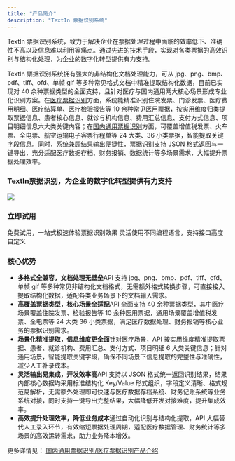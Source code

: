 ```yaml
---
title: "产品简介"
description: "TextIn 票据识别系统"
---
```


TextIn 票据识别系统，致力于解决企业在票据处理过程中面临的效率低下、准确性不高以及信息难以利用等痛点。通过先进的技术手段，实现对各类票据的高效识别与结构化处理，为企业的数字化转型提供有力支持。

TextIn 票据识别系统拥有强大的非结构化文档处理能力，可从 jpg、png、bmp、pdf、tiff、ofd、单帧 gif 等多种常见格式文档中精准提取结构化数据，目前已实现对 40 余种票据类型的全面支持，且针对医疗与国内通用两大核心场景形成专业化识别方案。在[医疗票据识别](https://www.textin.com/market/detail/medical-bill-recognize)方面，系统能精准识别住院发票、门诊发票、医疗费用明细、医疗结算单、医疗检验报告等 10 余种常见医用票据，按实用维度归类提取票据信息、患者核心信息、就诊与机构信息、费用汇总信息、支付方式信息、项目明细信息六大类关键内容；在[国内通用票据识别](https://www.textin.com/market/detail/medical-bill-recognize)方面，可覆盖增值税发票、火车票、全电票、航空运输电子客票行程单等 24 大类、36 小类票据，智能提取关键字段信息。同时，系统兼顾结果输出便捷性，票据识别支持 JSON 格式返回与一键导出，充分适配医疗数据存档、财务报销、数据统计等多场景需求，大幅提升票据处理效率。

### TextIn票据识别，为企业的数字化转型提供有力支持

![](/images/bill-oveview-intro.webp)

### 立即试用

<CardGroup cols={2}>
  <Card title="在线Web平台" icon="sparkles" href="https://www.textin.com/console/recognition/robot_bills?service=bill_recognize_v2">
    免费试用，一站式极速体验票据识别效果
  </Card>
  <Card title="API" icon="sparkles" href="/api-reference">
    灵活使用不同编程语言，支持接口高度自定义
  </Card>
</CardGroup>

### 核心优势

- **多格式全兼容，文档处理无壁垒**API 支持 jpg、png、bmp、pdf、tiff、ofd、单帧 gif 等多种常见非结构化文档格式，无需额外格式转换步骤，可直接接入提取结构化数据，适配各类业务场景下的文档输入需求。
- **高覆盖票据类型，核心场景全适配**API 全面支持 40 余种票据类型，其中医疗场景覆盖住院发票、检验报告等 10 余种医用票据，通用场景覆盖增值税发票、全电票等 24 大类 36 小类票据，满足医疗数据处理、财务报销等核心业务的票据识别需求。
- **场景化精准提取，信息维度更全面**针对医疗场景，API 按实用维度精准提取票据、患者、就诊机构、费用汇总、支付方式、项目明细 6 大类关键信息；针对通用场景，智能提取关键字段，确保不同场景下信息提取的完整性与准确性，减少人工补录成本。
- **灵活输出易集成，开发效率高**API 支持以 JSON 格式统一返回识别结果，结果内部核心数据均采用标准结构化 Key/Value 形式组织，字段定义清晰、格式规范易解析，无需额外处理即可快速与医疗数据存档系统、财务记账系统等业务系统对接，同时支持一键导出完整结果，大幅降低开发对接难度，提升集成效率。
- **高效提升处理效率，降低业务成本**通过自动化识别与结构化提取，API 大幅替代人工录入环节，有效缩短票据处理周期，适配医疗数据管理、财务统计等多场景的高效运转需求，助力业务降本增效。

更多详情见： [国内通用票据识别/医疗票据识别产品介绍](https://www.textin.com/market/detail/medical-bill-recognize)